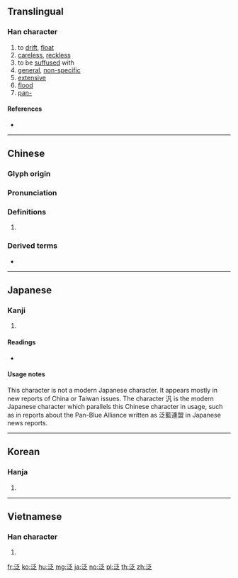 {{also|汎|氾}}
==Translingual==

===Han character===
{{Han char|rn=85|rad=水|as=05|sn=8|four=32137|canj=EHIO}}

# to [[drift]], [[float]]
# [[careless]], [[reckless]]
# to be [[suffused]] with
# [[general]], [[non-specific]]
# [[extensive]]
# [[flood]]
# [[pan-]]

====References====
* {{Han ref|kx=0616.210|dkj=17298|dj=1011.040|hdz=31569.020|uh=6CDB|ud=27867|bh=AA78|bd=43640}}

----

==Chinese==
{{zh-forms}}

===Glyph origin===
{{Han etym}}

===Pronunciation===
{{zh-pron
|m=fàn
|c=faan3,fung2,fung3
|h=pfs=
|md=
|mn=hoàn/hoān
|w=
|mc=y
|oc=y
|cat=
}}

===Definitions===
{{zh-hanzi}}

# {{rfdef|lang=zh}}

===Derived terms===
* {{zh-l|泛音}}

----

==Japanese==

===Kanji===
{{ja-kanji|grade=|rs=水05}}

# {{defn|lang=ja|sort=水05}}

====Readings====
* {{ja-readings|on=[[はん]] (han), [[ほう]] (hō)|kun=[[うかぶ]] (ukabu)}}

====Usage notes====
This character is not a modern Japanese character. It appears mostly in new reports of China or Taiwan issues. The character 汎 is the modern Japanese character which parallels this Chinese character in usage, such as in reports about the Pan-Blue Alliance written as 泛藍連盟 in Japanese news reports.

----

==Korean==

===Hanja===
{{ko-hanja|hangeul=[[범]], [[봉]]|eumhun=|rv=beom, bong|mr=pŏm, pong|y=pem, pong}}

# {{defn|lang=ko|sort=水05}}

----

==Vietnamese==

===Han character===
{{vi-hantu|[[phiếm]], [[phím]], [[mẹp]]|rs=水05}}

# {{defn|lang=vi|sort=水05}}

[[fr:泛]]
[[ko:泛]]
[[hu:泛]]
[[mg:泛]]
[[ja:泛]]
[[no:泛]]
[[pl:泛]]
[[th:泛]]
[[zh:泛]]
